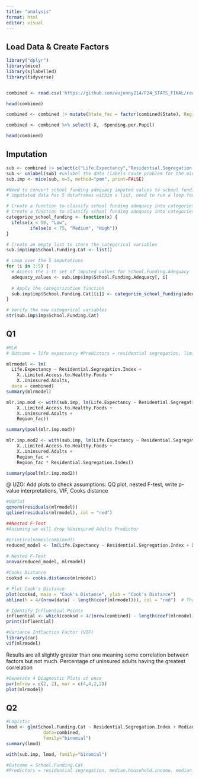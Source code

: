 ```yaml
---
title: "analysis"
format: html
editor: visual
---
```


## Load Data & Create Factors

```r
library("dplyr")
library(mice)
library(sjlabelled)
library(tidyverse)


combined <- read.csv('https://github.com/wujenny214/F24_STATS_FINAL/raw/refs/heads/main/combined.csv')
```

```r
head(combined)
```

```r
combined <- combined |> mutate(State_fac = factor(combined$State), Region_fac = factor(combined$Region, levels=c('South', 'West', 'Northeast', 'Midwest')))
```

```r
combined <- combined %>% select(-X, -Spending.per.Pupil)
```

```r
head(combined)
```

## Imputation

```r
sub <- combined |> select(c("Life.Expectancy","Residential.Segregation.Index","X..Limited.Access.to.Healthy.Foods","X..Uninsured.Adults","Median.Household.Income", "School.Funding.Adequacy", "Median.Prop.Tax", "Region_fac"))
sub <- unlabel(sub) #unlabel the data (labels cause problem for the mice function)
sub.imp <- mice(sub, m=5, method="pmm", print=FALSE)
```

```r
#Need to convert school funding adequacy imputed values to school funding categorical variable before using in models
# imputated data has 5 dataframes within a list, need to run a loop for all five datasets to create a categorical variable for each set. 

# Create a function to classify school funding adequacy into categories
# Create a function to classify school funding adequacy into categories
categorize_school_funding <- function(x) {
  ifelse(x < 50, "Low",
         ifelse(x < 75, "Medium", "High"))
}

# Create an empty list to store the categorical variables
sub.imp$imp$School.Funding.Cat <- list()

# Loop over the 5 imputations
for (i in 1:5) {
  # Access the i-th set of imputed values for School.Funding.Adequacy
  adequacy_values <- sub.imp$imp$School.Funding.Adequacy[, i]
  
  # Apply the categorization function
  sub.imp$imp$School.Funding.Cat[[i]] <- categorize_school_funding(adequacy_values)
}

# Verify the new categorical variables
str(sub.imp$imp$School.Funding.Cat)

```

## Q1

```r
#MLR
# Outcome = life expectancy #Predictors = residential segregation, limited access to healthy foods, uninsured adults, region_fac as interaction with residential segregation (or any other variable)

mlrmodel <- lm(
  Life.Expectancy ~ Residential.Segregation.Index +
    X..Limited.Access.to.Healthy.Foods +
    X..Uninsured.Adults,
  data = combined)
summary(mlrmodel)

```

```r
mlr.imp.mod <- with(sub.imp, lm(Life.Expectancy ~ Residential.Segregation.Index +
    X..Limited.Access.to.Healthy.Foods +
    X..Uninsured.Adults + 
    Region_fac))

summary(pool(mlr.imp.mod))
```

```r
mlr.imp.mod2 <- with(sub.imp, lm(Life.Expectancy ~ Residential.Segregation.Index +
    X..Limited.Access.to.Healthy.Foods +
    X..Uninsured.Adults + 
    Region_fac + 
    Region_fac * Residential.Segregation.Index))

summary(pool(mlr.imp.mod2))
```

@ UZO: Add plots to check assumptions: QQ plot, nested F-test, write p-value interpretations, VIF, Cooks distance

```r
#QQPlot
qqnorm(residuals(mlrmodel))
qqline(residuals(mlrmodel), col = "red") 
```

```r
##Nested F-Test
#Assuming we will drop %Uninsured Adults Predictor

#print(colnames(combined))
reduced_model <- lm(Life.Expectancy ~ Residential.Segregation.Index + X..Limited.Access.to.Healthy.Foods, data = combined) 
  
# Nested F-Test
anova(reduced_model, mlrmodel)
```

```r
#Cooks Distance 
cooksd <- cooks.distance(mlrmodel)

# Plot Cook's Distance
plot(cooksd, main = "Cook's Distance", ylab = "Cook's Distance")
abline(h = 4/(nrow(data) - length(coef(mlrmodel))), col = "red")  # Threshold line

# Identify Influential Points
influential <- which(cooksd > 4/(nrow(combined) - length(coef(mlrmodel))))
print(influential)
```

```r
#Variance Inflaction Factor (VIF)
library(car)
vif(mlrmodel)

```

Results are all slightly greater than one meaning some correlation between factors but not much. Percentage of uninsured adults having the greatest correlation

```r
#Generate 4 Diagnostic Plots at once
par(mfrow = c(2, 2), mar = c(4,4,2,2))
plot(mlrmodel)
```


## Q2

```r
#Logistic 
lmod <- glm(School.Funding.Cat ~ Residential.Segregation.Index + Median.Household.Income + Median.Prop.Tax,
              data=combined,
              family="binomial")
summary(lmod)

```

```r
with(sub.imp, lmod, family="binomial")

#Outcome = School.Funding.Cat
#Predictors = residential segregation, median.household.income, median.prop.tax
```
